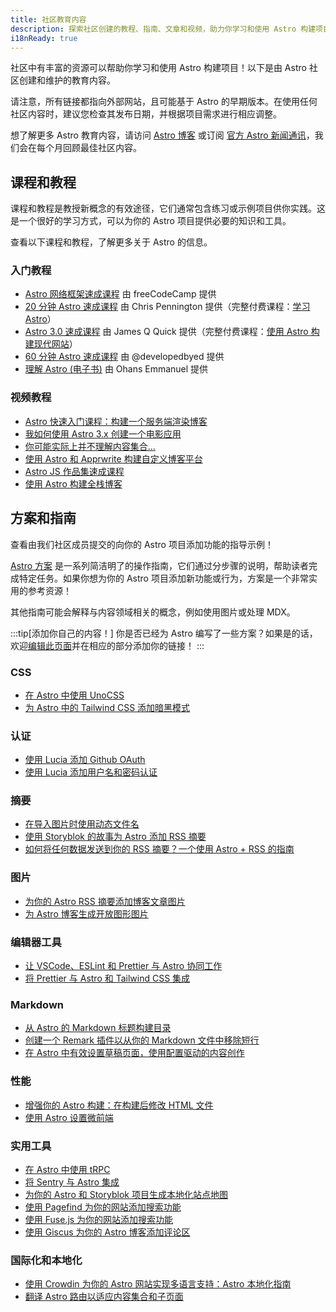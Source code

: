 ```yaml
---
title: 社区教育内容
description: 探索社区创建的教程、指南、文章和视频，助力你学习和使用 Astro 构建项目！
i18nReady: true
---
```



社区中有丰富的资源可以帮助你学习和使用 Astro 构建项目！以下是由 Astro 社区创建和维护的教育内容。

请注意，所有链接都指向外部网站，且可能基于 Astro 的早期版本。在使用任何社区内容时，建议您检查其发布日期，并根据项目需求进行相应调整。

想了解更多 Astro 教育内容，请访问 [Astro 博客](https://astro.build/blog/) 或订阅 [官方 Astro 新闻通讯](https://astro.build/newsletter/signup)，我们会在每个月回顾最佳社区内容。

## 课程和教程

课程和教程是教授新概念的有效途径，它们通常包含练习或示例项目供你实践。这是一个很好的学习方式，可以为你的 Astro 项目提供必要的知识和工具。

查看以下课程和教程，了解更多关于 Astro 的信息。

### 入门教程
  - [Astro 网络框架速成课程](https://www.youtube.com/watch?v=e-hTm5VmofI) 由 freeCodeCamp 提供
  - [20 分钟 Astro 速成课程](https://www.youtube.com/watch?v=zrPVTf761OI) 由 Chris Pennington 提供（完整付费课程：[学习 Astro](https://learnastro.dev/)）
  - [Astro 3.0 速成课程](https://www.youtube.com/watch?v=qBOz6TpYAOg) 由 James Q Quick 提供（完整付费课程：[使用 Astro 构建现代网站](https://astrocourse.dev/)）
  - [60 分钟 Astro 速成课程](https://www.youtube.com/watch?v=NniT0vKyn-E) 由 @developedbyed 提供
  - [理解 Astro (电子书)](https://www.ohansemmanuel.com/books/understanding-astro) 由 Ohans Emmanuel 提供

  ### 视频教程
  - [Astro 快速入门课程：构建一个服务端渲染博客](https://www.youtube.com/watch?v=XoIHKO6AkoM)
  - [我如何使用 Astro 3.x 创建一个电影应用](https://www.youtube.com/watch?v=Gvr4WhgfP0w)
  - [你可能实际上并不理解内容集合…](https://www.youtube.com/watch?v=Fcw4c3wzm7I)
  - [使用 Astro 和 Apprwrite 构建自定义博客平台](https://www.youtube.com/watch?v=OERqwLy_reA)
  - [Astro JS 作品集速成课程](https://www.youtube.com/watch?v=TwWvNK0yHjI)
  - [使用 Astro 构建全栈博客](https://egghead.io/courses/build-a-full-stack-blog-with-astro-7ffcf9ec)

## 方案和指南

查看由我们社区成员提交的向你的 Astro 项目添加功能的指导示例！

[Astro 方案](/en/recipes/) 是一系列简洁明了的操作指南，它们通过分步骤的说明，帮助读者完成特定任务。如果你想为你的 Astro 项目添加新功能或行为，方案是一个非常实用的参考资源！

其他指南可能会解释与内容领域相关的概念，例如使用图片或处理 MDX。

:::tip[添加你自己的内容！]
你是否已经为 Astro 编写了一些方案？如果是的话，欢迎[编辑此页面](https://github.com/withastro/docs/edit/main/src/content/docs/en/community-resources/content.mdx)并在相应的部分添加你的链接！
:::

### CSS
- [在 Astro 中使用 UnoCSS](https://www.elian.codes/blog/23-02-11-implementing-unocss-in-astro/)
- [为 Astro 中的 Tailwind CSS 添加暗黑模式](https://www.kevinzunigacuellar.com/blog/dark-mode-in-astro/)
### 认证
- [使用 Lucia 添加 Github OAuth](https://lucia-auth.com/guidebook/github-oauth/astro)
- [使用 Lucia 添加用户名和密码认证](https://lucia-auth.com/guidebook/sign-in-with-username-and-password/astro)
### 摘要
- [在导入图片时使用动态文件名](https://vaihe.com/blog/astro/astro-dynamic-image-prop/)
- [使用 Storyblok 的故事为 Astro 添加 RSS 摘要](https://straffesites.com/en/blog/rss-feed-astro-storyblok)
- [如何将任何数据发送到你的 RSS 摘要？一个使用 Astro + RSS 的指南](https://aritraroy.live/tutorial/blogs/2023/how-to-send-any-data-to-rss-feed/)
### 图片
- [为你的 Astro RSS 摘要添加博客文章图片](https://webreaper.dev/posts/astro-rss-feed-blog-post-images/)
- [为 Astro 博客生成开放图形图片](https://techsquidtv.com/blog/generating-open-graph-images-for-astro/)
### 编辑器工具
- [让 VSCode、ESLint 和 Prettier 与 Astro 协同工作](https://patheticgeek.dev/blog/astro-prettier-eslint-vscode)
- [将 Prettier 与 Astro 和 Tailwind CSS 集成](https://straffesites.com/en/blog/integrate-prettier-astro-tailwindcss)
### Markdown
- [从 Astro 的 Markdown 标题构建目录](https://kld.dev/building-table-of-contents/)
- [创建一个 Remark 插件以从你的 Markdown 文件中移除短行](https://eatmon.co/blog/remove-runts-markdown/)
- [在 Astro 中有效设置草稿页面，使用配置驱动的内容创作](https://akashrajpurohit.com/blog/set-up-draft-pages-effectively-in-astro-with-configdriven-content-authoring/)
### 性能
- [增强你的 Astro 构建：在构建后修改 HTML 文件](https://straffesites.com/en/blog/optimize-astro-html-post-build)
- [使用 Astro 设置微前端](https://medium.com/@sergio.a.soria/setting-up-micro-frontends-with-astro-and-ecma-script-modules-137340d2c520)
### 实用工具
- [在 Astro 中使用 tRPC](https://www.thomasledoux.be/blog/using-trpc-astro-islands-react)
- [将 Sentry 与 Astro 集成](https://akashrajpurohit.com/blog/seamless-error-tracking-integrating-sentry-with-astro/)
- [为你的 Astro 和 Storyblok 项目生成本地化站点地图](https://straffesites.com/en/blog/localized-sitemap-astro-storyblok)
- [使用 Pagefind 为你的网站添加搜索功能](https://blog.otterlord.dev/posts/astro-search/)
- [使用 Fuse.js 为你的网站添加搜索功能](https://www.youtube.com/watch?v=XnV_2MWqAhQ)
- [使用 Giscus 为你的 Astro 博客添加评论区](https://elazizi.com/posts/add-comments-section-to-your-astro-blog/)
### 国际化和本地化
- [使用 Crowdin 为你的 Astro 网站实现多语言支持：Astro 本地化指南](https://crowdin.com/blog/2023/06/21/astro-localization-and-i18n)
- [翻译 Astro 路由以适应内容集合和子页面](https://www.webdesign-sopelnik.de/en/blog/translate-routes-for-astro-content-collections-or-subpages-with-trailingslash-and-base-support/)

